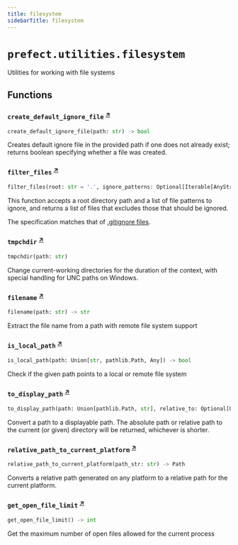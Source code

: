 ```yaml
---
title: filesystem
sidebarTitle: filesystem
---
```


# `prefect.utilities.filesystem`



Utilities for working with file systems


## Functions

### `create_default_ignore_file` <sup><a href="https://github.com/PrefectHQ/prefect/blob/main/src/prefect/utilities/filesystem.py#L22" target="_blank">↗</a></sup>

```python
create_default_ignore_file(path: str) -> bool
```


Creates default ignore file in the provided path if one does not already exist; returns boolean specifying
whether a file was created.


### `filter_files` <sup><a href="https://github.com/PrefectHQ/prefect/blob/main/src/prefect/utilities/filesystem.py#L37" target="_blank">↗</a></sup>

```python
filter_files(root: str = '.', ignore_patterns: Optional[Iterable[AnyStr]] = None, include_dirs: bool = True) -> set[str]
```


This function accepts a root directory path and a list of file patterns to ignore, and returns
a list of files that excludes those that should be ignored.

The specification matches that of [.gitignore files](https://git-scm.com/docs/gitignore).


### `tmpchdir` <sup><a href="https://github.com/PrefectHQ/prefect/blob/main/src/prefect/utilities/filesystem.py#L82" target="_blank">↗</a></sup>

```python
tmpchdir(path: str)
```


Change current-working directories for the duration of the context,
with special handling for UNC paths on Windows.


### `filename` <sup><a href="https://github.com/PrefectHQ/prefect/blob/main/src/prefect/utilities/filesystem.py#L107" target="_blank">↗</a></sup>

```python
filename(path: str) -> str
```


Extract the file name from a path with remote file system support


### `is_local_path` <sup><a href="https://github.com/PrefectHQ/prefect/blob/main/src/prefect/utilities/filesystem.py#L117" target="_blank">↗</a></sup>

```python
is_local_path(path: Union[str, pathlib.Path, Any]) -> bool
```


Check if the given path points to a local or remote file system


### `to_display_path` <sup><a href="https://github.com/PrefectHQ/prefect/blob/main/src/prefect/utilities/filesystem.py#L133" target="_blank">↗</a></sup>

```python
to_display_path(path: Union[pathlib.Path, str], relative_to: Optional[Union[pathlib.Path, str]] = None) -> str
```


Convert a path to a displayable path. The absolute path or relative path to the
current (or given) directory will be returned, whichever is shorter.


### `relative_path_to_current_platform` <sup><a href="https://github.com/PrefectHQ/prefect/blob/main/src/prefect/utilities/filesystem.py#L150" target="_blank">↗</a></sup>

```python
relative_path_to_current_platform(path_str: str) -> Path
```


Converts a relative path generated on any platform to a relative path for the
current platform.


### `get_open_file_limit` <sup><a href="https://github.com/PrefectHQ/prefect/blob/main/src/prefect/utilities/filesystem.py#L159" target="_blank">↗</a></sup>

```python
get_open_file_limit() -> int
```


Get the maximum number of open files allowed for the current process

